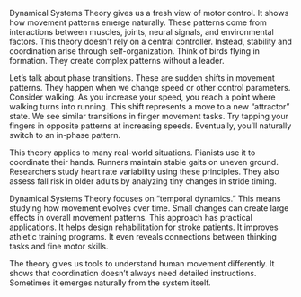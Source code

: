 Dynamical Systems Theory gives us a fresh view of motor control. It shows how movement patterns emerge naturally. These patterns come from interactions between muscles, joints, neural signals, and environmental factors. This theory doesn't rely on a central controller. Instead, stability and coordination arise through self-organization. Think of birds flying in formation. They create complex patterns without a leader.

Let's talk about phase transitions. These are sudden shifts in movement patterns. They happen when we change speed or other control parameters. Consider walking. As you increase your speed, you reach a point where walking turns into running. This shift represents a move to a new "attractor" state. We see similar transitions in finger movement tasks. Try tapping your fingers in opposite patterns at increasing speeds. Eventually, you'll naturally switch to an in-phase pattern.

This theory applies to many real-world situations. Pianists use it to coordinate their hands. Runners maintain stable gaits on uneven ground. Researchers study heart rate variability using these principles. They also assess fall risk in older adults by analyzing tiny changes in stride timing.

Dynamical Systems Theory focuses on "temporal dynamics." This means studying how movement evolves over time. Small changes can create large effects in overall movement patterns. This approach has practical applications. It helps design rehabilitation for stroke patients. It improves athletic training programs. It even reveals connections between thinking tasks and fine motor skills.

The theory gives us tools to understand human movement differently. It shows that coordination doesn't always need detailed instructions. Sometimes it emerges naturally from the system itself.